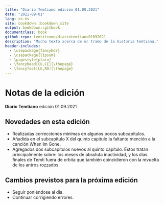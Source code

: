 ```yaml
--- 
title: "Diario Temtiano edición 01.09.2021"
date: "2021-09-01"
lang: es-es
site: bookdown::bookdown_site
output: bookdown::gitbook
documentclass: book
github-repo: temtiteamo/diariotemtiano01092021
description: "Mucho texto acerca de un tramo de la historia temtiana."
header-includes:
  - \usepackage{fancyhdr}
  - \usepackage{lipsum}
  - \pagestyle{plain}
  - \fancyhead[CO,CE]{\thepage}
  - \fancyfoot[LE,RO]{\thepage}
---
```



# Notas de la edición {-}

**Diario Temtiano** edición 01.09.2021

## Novedades en esta edición {-}
- Realizadas correcciones minimas en algunos pocos subcapitulos.
- Añadida en el subcapitulo X del quinto capitulo la faltante mención a la canción When Im Gone.
- Agregados dos subcapítulos nuevos al quinto capitulo. Estos tratan principalmente sobre: los meses de absoluta inactividad, y los días finales de Temti fuera de orbita que también coincidieron con la revuelta de los antros rozzados.

## Cambios previstos para la próxima edición {-}
- Seguir poniéndose al día.
- Continuar corrigiendo errores.

